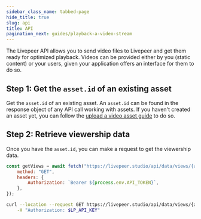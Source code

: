 ```yaml
---
sidebar_class_name: tabbed-page
hide_title: true
slug: api
title: API
pagination_next: guides/playback-a-video-stream
---
```



<Tabs />

The Livepeer API allows you to send video files to Livepeer and get them ready
for optimized playback. Videos can be provided either by you (static content) or
your users, given your application offers an interface for them to do so.

## Step 1: Get the `asset.id` of an existing asset

Get the `asset.id` of an existing asset. An `asset.id` can be found in the
response object of any API call working with assets. If you haven't created an
asset yet, you can follow the
[upload a video asset guide](/guides/on-demand/upload-video-asset#api) to do so.

## Step 2: Retrieve viewership data

Once you have the `asset.id`, you can make a request to get the viewership data.

<CodeBlockTabs>
<CodeBlockTabItem value="JavaScript" label="JavaScript">

```js
const getViews = await fetch("https://livepeer.studio/api/data/views/{assetId}/total", {
    method: "GET",
    headers: {
        Authorization: `Bearer ${process.env.API_TOKEN}`,
    },
});
```

</CodeBlockTabItem>
<CodeBlockTabItem value="curl" label="curl">

```bash
curl --location --request GET https://livepeer.studio/api/data/views/{assetId}/total \
    -H "Authorization: $LP_API_KEY"
```

</CodeBlockTabItem>
</CodeBlockTabs>
